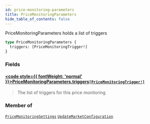 ```yaml
---
id: price-monitoring-parameters
title: PriceMonitoringParameters
hide_table_of_contents: false
---
```








PriceMonitoringParameters holds a list of triggers

```graphql
type PriceMonitoringParameters {
  triggers: [PriceMonitoringTrigger!]
}
```


### Fields

#### [<code style={{ fontWeight: 'normal' }}>PriceMonitoringParameters.<b>triggers</b></code>](#)<Bullet />[`[PriceMonitoringTrigger!]`](/testnet/api/graphql/objects/price-monitoring-trigger) <Badge class="secondary" text="list"/> <Badge class="secondary" text="object"/>
> The list of triggers for this price monitoring
> 



### Member of

[`PriceMonitoringSettings`](/testnet/api/graphql/objects/price-monitoring-settings)  <Badge class="secondary" text="object"/><Bullet />[`UpdateMarketConfiguration`](/testnet/api/graphql/objects/update-market-configuration)  <Badge class="secondary" text="object"/>




